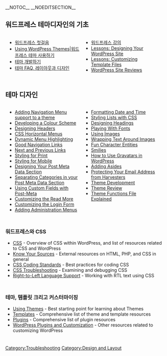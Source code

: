 {{Languages|
{{en|Blog Design and Layout}}
{{ja|Blog Design and Layout}}
{{ko|Blog Design and Layout}}
{{ru|Дизайн и раскладка блога}}
{{th|Blog Design and Layout}}
{{zh-cn|博客的设计和布局}}
{{zh-tw|部落格的設計和佈局}}
}}
__NOTOC__ __NOEDITSECTION__
==워드프레스 테마디자인의 기초==
<div style="width: 45%; margin:0px 6px; float:left">
* [[First Steps With WordPress|워드프레스 첫걸음]]
* [[Using_Themes|Using WordPress Themes|워드프레스 테마 사용하기]]
* [[Theme Development|테마 개발하기]]
* [[FAQ Layout and Design|테마 FAQ, 레이아웃과 디자인]]
</div>
<div style="width: 45%; margin:0px 6px; float:left">
* [[WordPress Lessons|워드프레스 강의]]
* [[WordPress_Lessons#Designing_Your_WordPress_Site|Lessons: Designing Your WordPress Site]]
* [[WordPress_Lessons#Template_Files|Lessons: Customizing Template Files]]
* [[WordPress Site Reviews]] 
</div>
<div style="clear:both; height:10px">
</div>

== 테마 디자인 ==
<div style="width: 45%; margin:0px 6px; float:left">
* [[Navigation_Menus|Adding Navigation Menu support to a theme]]
* [[Developing a Colour Scheme]] 
* [[Designing Headers]]
* [[Creating Horizontal Menus|CSS Horizontal Menus]]
* [[Dynamic Menu Highlighting]]
* [[Good Navigation Links]]
* [[Next and Previous Links]]
* [[Styling for Print]] 
* [[Styling for Mobile]]
* [[Post Meta Data Section|Designing Your Post Meta Data Section]]
* [[Separating Categories|Separating Categories in your Post Meta Data Section]]
* [[Custom Fields|Using Custom Fields with Post-Meta]]
* [[Customizing the Read More]]
* [[Customizing the Login Form]]
* [[Adding Administration Menus]]
</div>
<div style="width: 45%; margin:0px 6px; float:left; display: inline">
* [[Formatting Date and Time]]
* [[Styling Lists with CSS]]
* [[Designing Headings]]
* [[Playing With Fonts]]
* [[Using Images]]
* [[Wrapping Text Around Images]]
* [[Fun Character Entities]]
* [[Using_Smilies|Smilies]]
* [[How to Use Gravatars in WordPress]]
* [[Adding Asides]]
* [[Protection From Harvesters|Protecting Your Email Address from Harvesters]]
* [[Theme Development]]
* [[Theme Review]]
* [[Functions_File_Explained|Theme Functions File Explained]]
</div>
<div style="clear:both; height:10px">
</div>

=== 워드프레스와 CSS ===
* [[CSS]] - Overview of CSS within WordPress, and list of resources related to CSS and WordPress
* [[Know Your Sources]] - External resources on HTML, PHP, and CSS in general
* [[CSS Coding Standards]] - Best practices for coding CSS
* [[CSS Troubleshooting]] - Examining and debugging CSS
* [[Right to Left Language Support|Right-to-Left Language Support]] - Working with RTL text using CSS
<div style="clear:both; height:10px">
</div>

=== 테마, 템플릿 크리고 커스터마이징 ===
* [[Using Themes|Using Themes]] - Best starting point for learning about Themes
* [[Templates|Templates]] - Comprehensive list of theme and template resources
* [[Plugins|Plugins]] - Comprehensive list of plugin resources
* [[Advanced Topics#WordPress Plugins and Customization|WordPress Plugins and Customization]] - Other resources related to customizing WordPress
<div style="clear:both; height:10px">
</div>

{{toclist}}

[[Category:Troubleshooting]]
[[Category:Design and Layout]]